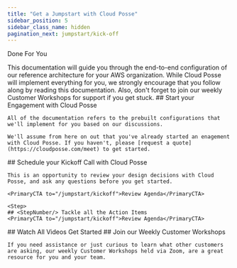 ```yaml
---
title: "Get a Jumpstart with Cloud Posse"
sidebar_position: 5
sidebar_class_name: hidden
pagination_next: jumpstart/kick-off
---
```


<PillBox>Done For You</PillBox>

<Intro>
  This documentation will guide you through the end-to-end configuration of our reference architecture for your AWS organization. While Cloud Posse will implement everything for you, we strongly encourage that you follow along by reading this documentation. Also, don't forget to join our weekly Customer Workshops for support if you get stuck.
</Intro>

<Steps>
  <Step>
    ## <StepNumber/> Start your Engagement with Cloud Posse

    All of the documentation refers to the prebuilt configurations that we'll implement for you based on our discussions.

    We'll assume from here on out that you've already started an enagement with Cloud Posse. If you haven't, please [request a quote](https://cloudposse.com/meet) to get started.

  </Step>

  <Step>
    ## <StepNumber/> Schedule your Kickoff Call with Cloud Posse

    This is an opportunity to review your design decisions with Cloud Posse, and ask any questions before you get started.

    <PrimaryCTA to="/jumpstart/kickoff">Review Agenda</PrimaryCTA>
  </Step>

    <Step>
    ## <StepNumber/> Tackle all the Action Items
    <PrimaryCTA to="/jumpstart/kickoff">Review Agenda</PrimaryCTA>
  </Step>

  <Step>
    ## <StepNumber/> Watch All Videos
    <PrimaryCTA to="/layers/foundation">Get Started</PrimaryCTA>
  </Step>

  <Step>
    ## <StepNumber/> Join our Weekly Customer Workshops

    If you need assistance or just curious to learn what other customers are asking, our weekly Customer Workshops held via Zoom, are a great resource for you and your team.
  </Step>

</Steps>

